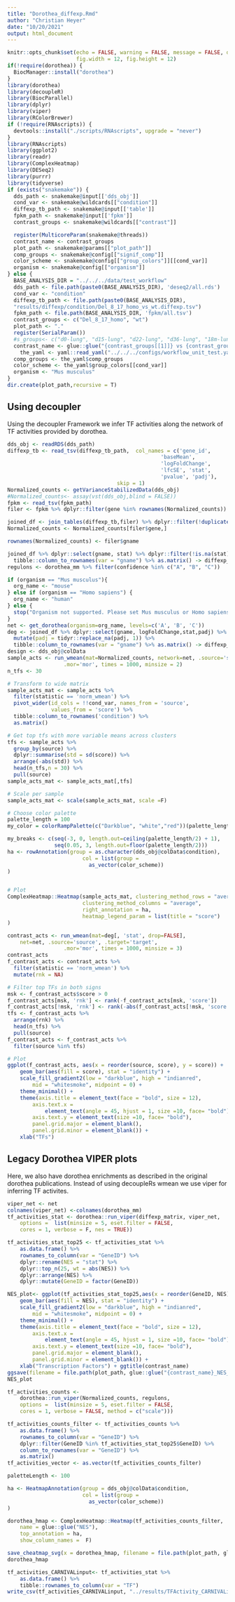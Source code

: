 ```yaml
---
title: "Dorothea_diffexp.Rmd"
author: "Christian Heyer"
date: "10/20/2021"
output: html_document
---
```


```r
knitr::opts_chunk$set(echo = FALSE, warning = FALSE, message = FALSE, dev = "png", 
                      fig.width = 12, fig.height = 12)
if(!require(dorothea)) {
  BiocManager::install("dorothea")
}
library(dorothea)
library(decoupleR)
library(BiocParallel)
library(dplyr)
library(viper)
library(RColorBrewer)
if (!require(RNAscripts)) {
  devtools::install("./scripts/RNAscripts", upgrade = "never")
}
library(RNAscripts)
library(ggplot2)
library(readr)
library(ComplexHeatmap)
library(DESeq2)
library(purrr)
library(tidyverse)
if (exists("snakemake")) {
  dds_path <- snakemake@input[['dds_obj']]
  cond_var <- snakemake@wildcards[["condition"]]
  diffexp_tb_path <- snakemake@input[['table']]
  fpkm_path <- snakemake@input[['fpkm']]
  contrast_groups <- snakemake@wildcards[["contrast"]]

  register(MulticoreParam(snakemake@threads))
  contrast_name <- contrast_groups
  plot_path <- snakemake@params[["plot_path"]]
  comp_groups <- snakemake@config[["signif_comp"]]
  color_scheme <- snakemake@config[["group_colors"]][[cond_var]]
  organism <- snakemake@config[["organism"]]
} else {
  BASE_ANALYSIS_DIR = "../../../data/test_workflow"
  dds_path <- file.path(paste0(BASE_ANALYSIS_DIR), 'deseq2/all.rds')
  cond_var <- "condition"
  diffexp_tb_path <- file.path(paste0(BASE_ANALYSIS_DIR),
  "results/diffexp/condition/Del_8_17_homo_vs_wt.diffexp.tsv")
  fpkm_path <- file.path(BASE_ANALYSIS_DIR, 'fpkm/all.tsv')
  contrast_groups <- c("Del_8_17_homo", "wt")
  plot_path <- "."
  register(SerialParam())
  #s_groups<- c("d0-lung", "d15-lung", "d22-lung", "d36-lung", "18m-lung")
  contrast_name <- glue::glue("{contrast_groups[[1]]} vs {contrast_groups[[2]]}")
    the_yaml <- yaml::read_yaml("../../../configs/workflow_unit_test.yaml")
  comp_groups <- the_yaml$comp_groups
  color_scheme <- the_yaml$group_colors[[cond_var]]
  organism <- "Mus musculus"
}
dir.create(plot_path,recursive = T)

```


## Using decoupler

Using the decoupler Framework we infer TF activities along the network of TF
activities provided by dorothea. 

```r

dds_obj <- readRDS(dds_path)
diffexp_tb <- read_tsv(diffexp_tb_path,  col_names = c('gene_id', 
                                                 'baseMean',
                                                 'logFoldChange',
                                                 'lfcSE', 'stat',
                                                 'pvalue', 'padj'), 
                                   skip = 1)
Normalized_counts <- getVarianceStabilizedData(dds_obj)
#Normalized_counts<- assay(vst(dds_obj,blind = FALSE))
fpkm <- read_tsv(fpkm_path)
filer <- fpkm %>% dplyr::filter(gene %in% rownames(Normalized_counts)) %>%  dplyr::filter(!duplicated(gname))

joined_df <- join_tables(diffexp_tb,filer) %>% dplyr::filter(!duplicated(gname))
Normalized_counts <- Normalized_counts[filer$gene,]

rownames(Normalized_counts) <- filer$gname

joined_df %>% dplyr::select(gname, stat) %>% dplyr::filter(!is.na(stat)) %>%
  tibble::column_to_rownames(var = "gname") %>% as.matrix() -> diffexp_matrix
regulons <- dorothea_mm %>% filter(confidence %in% c("A", "B", "C"))

```

```r
if (organism == "Mus musculus"){
  org_name <- "mouse"
} else if (organism == "Homo sapiens") {
  org_name <- "human"
} else {
  stop("Organism not supported. Please set Mus musculus or Homo sapiens in the config")
}
net <- get_dorothea(organism=org_name, levels=c('A', 'B', 'C'))
deg <- joined_df %>% dplyr::select(gname, logFoldChange,stat,padj) %>% dplyr::filter(!is.na(stat)) %>%
  mutate(padj = tidyr::replace_na(padj, 1)) %>%
  tibble::column_to_rownames(var = "gname") %>% as.matrix() -> diffexp_matrix
design <- dds_obj@colData
sample_acts <- run_wmean(mat=Normalized_counts, network=net, .source='source', .target='target',
                  .mor='mor', times = 1000, minsize = 2)
n_tfs <- 30

# Transform to wide matrix
sample_acts_mat <- sample_acts %>%
  filter(statistic == 'norm_wmean') %>%
  pivot_wider(id_cols = !!cond_var, names_from = 'source',
              values_from = 'score') %>%
  tibble::column_to_rownames('condition') %>%
  as.matrix()

# Get top tfs with more variable means across clusters
tfs <- sample_acts %>%
  group_by(source) %>%
  dplyr::summarise(std = sd(score)) %>%
  arrange(-abs(std)) %>%
  head(n_tfs,n = 30) %>%
  pull(source)
sample_acts_mat <- sample_acts_mat[,tfs]

# Scale per sample
sample_acts_mat <- scale(sample_acts_mat, scale =F)

# Choose color palette
palette_length = 100
my_color = colorRampPalette(c("Darkblue", "white","red"))(palette_length)

my_breaks <- c(seq(-3, 0, length.out=ceiling(palette_length/2) + 1),
               seq(0.05, 3, length.out=floor(palette_length/2)))
ha <- rowAnnotation(group = as.character(dds_obj@colData$condition),
                        col = list(group = 
                          as_vector(color_scheme))
)


# Plot
ComplexHeatmap::Heatmap(sample_acts_mat, clustering_method_rows = "average",
                        clustering_method_columns = "average",
                        right_annotation = ha,
                        heatmap_legend_param = list(title = "score")
)

```

```r

contrast_acts <- run_wmean(mat=deg[, 'stat', drop=FALSE], 
    net=net, .source='source', .target='target',
                  .mor='mor', times = 1000, minsize = 3)
contrast_acts
f_contrast_acts <- contrast_acts %>%
  filter(statistic == 'norm_wmean') %>%
  mutate(rnk = NA)

# Filter top TFs in both signs
msk <- f_contrast_acts$score > 0
f_contrast_acts[msk, 'rnk'] <- rank(-f_contrast_acts[msk, 'score'])
f_contrast_acts[!msk, 'rnk'] <- rank(-abs(f_contrast_acts[!msk, 'score']))
tfs <- f_contrast_acts %>%
  arrange(rnk) %>%
  head(n_tfs) %>%
  pull(source)
f_contrast_acts <- f_contrast_acts %>%
  filter(source %in% tfs)

# Plot
ggplot(f_contrast_acts, aes(x = reorder(source, score), y = score)) + 
    geom_bar(aes(fill = score), stat = "identity") +
    scale_fill_gradient2(low = "darkblue", high = "indianred", 
        mid = "whitesmoke", midpoint = 0) + 
    theme_minimal() +
    theme(axis.title = element_text(face = "bold", size = 12),
        axis.text.x = 
            element_text(angle = 45, hjust = 1, size =10, face= "bold"),
        axis.text.y = element_text(size =10, face= "bold"),
        panel.grid.major = element_blank(), 
        panel.grid.minor = element_blank()) +
    xlab("TFs")


```










## Legacy Dorothea VIPER plots

Here, we also have dorothea enrichments as described in the original dorothea publications.
Instead of using decoupleRs wmean we use viper for inferring TF activites. 

```r
viper_net <- net
colnames(viper_net) <-colnames(dorothea_mm)
tf_activities_stat <- dorothea::run_viper(diffexp_matrix, viper_net,
    options =  list(minsize = 5, eset.filter = FALSE, 
    cores = 1, verbose = F, nes = TRUE))

tf_activities_stat_top25 <- tf_activities_stat %>%
    as.data.frame() %>% 
    rownames_to_column(var = "GeneID") %>%
    dplyr::rename(NES = "stat") %>%
    dplyr::top_n(25, wt = abs(NES)) %>%
    dplyr::arrange(NES) %>% 
    dplyr::mutate(GeneID = factor(GeneID))

NES_plot<- ggplot(tf_activities_stat_top25,aes(x = reorder(GeneID, NES), y = NES)) + 
    geom_bar(aes(fill = NES), stat = "identity") +
    scale_fill_gradient2(low = "darkblue", high = "indianred", 
        mid = "whitesmoke", midpoint = 0) + 
    theme_minimal() +
    theme(axis.title = element_text(face = "bold", size = 12),
        axis.text.x = 
            element_text(angle = 45, hjust = 1, size =10, face= "bold"),
        axis.text.y = element_text(size =10, face= "bold"),
        panel.grid.major = element_blank(), 
        panel.grid.minor = element_blank()) +
    xlab("Transcription Factors") + ggtitle(contrast_name)
ggsave(filename = file.path(plot_path, glue::glue("{contrast_name}_NES_plot.svg")), NES_plot)
NES_plot
```

```r
tf_activities_counts <- 
    dorothea::run_viper(Normalized_counts, regulons,
    options =  list(minsize = 5, eset.filter = FALSE, 
    cores = 1, verbose = FALSE, method = c("scale")))

tf_activities_counts_filter <- tf_activities_counts %>% 
    as.data.frame() %>% 
    rownames_to_column(var = "GeneID") %>%
    dplyr::filter(GeneID %in% tf_activities_stat_top25$GeneID) %>%
    column_to_rownames(var = "GeneID") %>%
    as.matrix()
tf_activities_vector <- as.vector(tf_activities_counts_filter)

paletteLength <- 100

ha <- HeatmapAnnotation(group = dds_obj@colData$condition,
                        col = list(group = 
                          as_vector(color_scheme))
)

dorothea_hmap <- ComplexHeatmap::Heatmap(tf_activities_counts_filter,
    name = glue::glue("NES"),
    top_annotation = ha,
    show_column_names =  F)

save_cheatmap_svg(x = dorothea_hmap, filename = file.path(plot_path, glue::glue("{contrast_name}_dorothea.svg")))
dorothea_hmap
```


```r
tf_activities_CARNIVALinput<- tf_activities_stat %>%
    as.data.frame() %>% 
    tibble::rownames_to_column(var = "TF") 
write_csv(tf_activities_CARNIVALinput, "../results/TFActivity_CARNIVALinput.csv")
```
